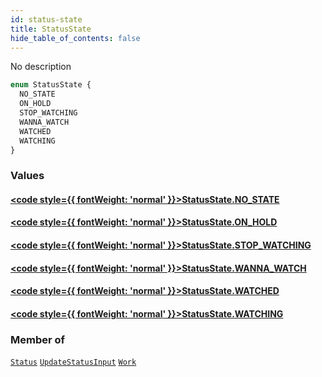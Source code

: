 ```yaml
---
id: status-state
title: StatusState
hide_table_of_contents: false
---
```








No description

```graphql
enum StatusState {
  NO_STATE
  ON_HOLD
  STOP_WATCHING
  WANNA_WATCH
  WATCHED
  WATCHING
}
```


### Values

#### [<code style={{ fontWeight: 'normal' }}>StatusState.<b>NO_STATE</b></code>](#) 
> 
> 

#### [<code style={{ fontWeight: 'normal' }}>StatusState.<b>ON_HOLD</b></code>](#) 
> 
> 

#### [<code style={{ fontWeight: 'normal' }}>StatusState.<b>STOP_WATCHING</b></code>](#) 
> 
> 

#### [<code style={{ fontWeight: 'normal' }}>StatusState.<b>WANNA_WATCH</b></code>](#) 
> 
> 

#### [<code style={{ fontWeight: 'normal' }}>StatusState.<b>WATCHED</b></code>](#) 
> 
> 

#### [<code style={{ fontWeight: 'normal' }}>StatusState.<b>WATCHING</b></code>](#) 
> 
> 



### Member of

[`Status`](/docs/graphql-api/beta/reference/objects/status)  <Badge class="secondary" text="object"/><Bullet />[`UpdateStatusInput`](/docs/graphql-api/beta/reference/inputs/update-status-input)  <Badge class="secondary" text="input"/><Bullet />[`Work`](/docs/graphql-api/beta/reference/objects/work)  <Badge class="secondary" text="object"/>



